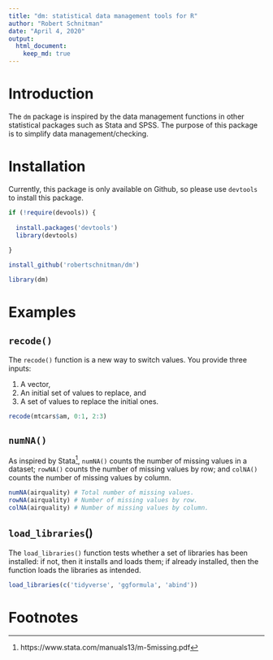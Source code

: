 ```yaml
---
title: "dm: statistical data management tools for R"
author: "Robert Schnitman"
date: "April 4, 2020"
output: 
  html_document:
    keep_md: true
---
```


# Introduction

The `dm` package is inspired by the data management functions in other statistical packages such as Stata and SPSS. The purpose of this package is to simplify data management/checking.

# Installation

Currently, this package is only available on Github, so please use `devtools` to install this package.

```r
if (!require(devools)) {
  
  install.packages('devtools')
  library(devtools)
  
}

install_github('robertschnitman/dm')
```

```r
library(dm)
```


# Examples

## `recode()`

The `recode()` function is a new way to switch values. You provide three inputs: 

1. A vector,
1. An initial set of values to replace, and 
1. A set of values to replace the initial ones.

```r
recode(mtcars$am, 0:1, 2:3)
```

## `numNA()`

As inspired by Stata[^1], `numNA()` counts the number of missing values in a dataset; `rowNA()` counts the number of missing values by row; and `colNA()` counts the number of missing values by column.

[^1]: https://www.stata.com/manuals13/m-5missing.pdf

```r
numNA(airquality) # Total number of missing values.
rowNA(airquality) # Number of missing values by row.
colNA(airquality) # Number of missing values by column.
```

## `load_libraries`()

The `load_libraries()` function tests whether a set of libraries has been installed: if not, then it installs and loads them; if already installed, then the function loads the libraries as intended.

```r
load_libraries(c('tidyverse', 'ggformula', 'abind'))
```

# Footnotes